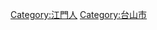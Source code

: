 {{Catnav|頁面分類|各種主題的頁面分類|依中国各省来作的分类|各地中国人|广东人|江門人}}

{{catmore}}
{{Commonscat|People of Guangdong}}

[[Category:江門人|Category:江門人]]
[[Category:台山市|Category:台山市]]